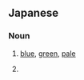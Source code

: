==Japanese==

===Noun===
{{ja-noun}}
# {{ja-def|青|蒼|碧}} [[blue]], [[green]], [[pale]]
# {{ja-def|青}} {{abbreviation of|青信号|lang=ja}}